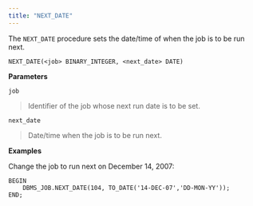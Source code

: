 ```yaml
---
title: "NEXT_DATE"
---
```


The `NEXT_DATE` procedure sets the date/time of when the job is to be run next.

```
NEXT_DATE(<job> BINARY_INTEGER, <next_date> DATE)
```

**Parameters**

`job`

> Identifier of the job whose next run date is to be set.

`next_date`

> Date/time when the job is to be run next.

**Examples**

Change the job to run next on December 14, 2007:

```
BEGIN
    DBMS_JOB.NEXT_DATE(104, TO_DATE('14-DEC-07','DD-MON-YY'));
END;
```
